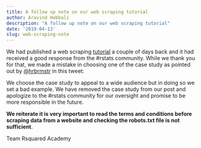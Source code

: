```yaml
---
title: A follow up note on our web scraping tutorial
author: Aravind Hebbali
description: "A follow up note on our web scraping tutorial"
date: '2019-04-13'
slug: web-scraping-note
---
```


We had published a web scraping <a href="https://blog.rsquaredacademy.com/web-scraping/" target="_blank">tutorial</a> 
a couple of days back and it had received a good response from the #rstats community. While
we thank you for that, we made a mistake in choosing one of the case study as 
pointed out by <a href="https://twitter.com/hrbrmstr" target="_blank">@hrbrmstr</a> in this tweet:

We choose the case study to appeal to a wide audience but in doing so we set 
a bad example. We have removed the case study from our post and apologize
to the #rstats community for our oversight and promise to be more responsible in the
future.

**We reiterate it is very important to read the terms and conditions before scraping data from 
a website and checking the robots.txt file is not sufficient**. 

Team Rsquared Academy
